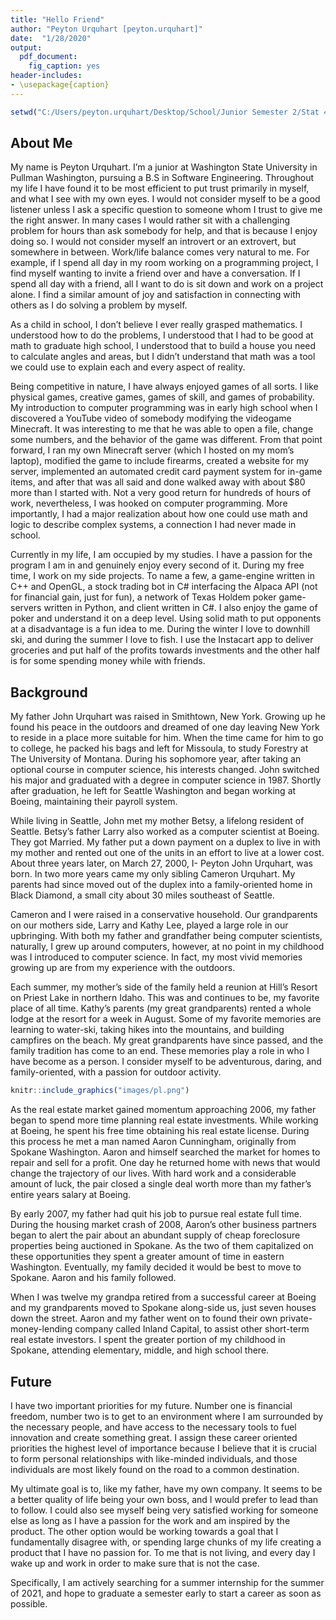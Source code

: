 ```yaml
---
title: "Hello Friend"
author: "Peyton Urquhart [peyton.urquhart]"
date:  "1/28/2020"
output: 
  pdf_document: 
    fig_caption: yes
header-includes:
- \usepackage{caption}
---
```


```r
setwd("C:/Users/peyton.urquhart/Desktop/School/Junior Semester 2/Stat 419/R/Hello-Friend")
```

## About Me
My name is Peyton Urquhart. I'm a junior at Washington State University in Pullman
Washington, pursuing a B.S in Software Engineering. Throughout my life I have 
found it to be most efficient to put trust primarily in myself, and what I see 
with my own eyes. I would not consider myself to be a good listener unless I ask
a specific question to someone whom I trust to give me the right answer. In many
cases I would rather sit with a challenging problem for hours than ask somebody
for help, and that is because I enjoy doing so. I would not consider myself an 
introvert or an extrovert, but somewhere in between. Work/life balance comes very 
natural to me. For example, if I spend all day in my room working on a programming
project, I find myself wanting to invite a friend over and have a conversation.
If I spend all day with a friend, all I want to do is sit down and work on
a project alone. I find a similar amount of joy and satisfaction in connecting with
others as I do solving a problem by myself.

As a child in school, I don't believe I ever really grasped mathematics. I understood
how to do the problems, I understood that I had to be good at math to graduate
high school, I understood that to build a house you need to calculate
angles and areas, but I didn't understand that math was a tool we could use
to explain each and every aspect of reality.

Being competitive in nature, I have always enjoyed games of all sorts. I like 
physical games, creative games, games of skill, and games of probability. My 
introduction to computer programming was in early high school when I
discovered a YouTube video of somebody modifying the videogame Minecraft. It was 
interesting to me that he was able to open a file, change some numbers, and
the behavior of the game was different. From that point forward, I ran my own 
Minecraft server (which I hosted on my mom's laptop), modified the game to include
firearms, created a website for my server, implemented an automated credit card payment 
system for in-game items, and after that was all said and done walked away with
about $80 more than I started with. Not a very good return for hundreds of hours
of work, nevertheless, I was hooked on computer programming. More importantly,
I had a major realization about how one could use math and logic to describe 
complex systems, a connection I had never made in school.

Currently in my life, I am occupied by my studies. I have a passion for the 
program I am in and genuinely enjoy every second of it. During my free time, I
work on my side projects. To name a few, a game-engine written in C++ and OpenGL,
a stock trading bot in C# interfacing the Alpaca API (not for financial gain, 
just for fun), a network of Texas Holdem poker game-servers written in Python, and 
client written in C#. I also enjoy the game of poker and understand it on a deep
level. Using solid math to put opponents at a disadvantage is a fun idea to me. 
During the winter I love to downhill ski, and during the summer I love to fish.
I use the Instacart app to deliver groceries and put half of the profits towards 
investments and the other half is for some spending money while with friends.

## Background
My father John Urquhart was raised in Smithtown, New York. Growing up he found
his peace in the outdoors and dreamed of one day leaving New York to reside in
a place more suitable for him. When the time came for him to go to college, he 
packed his bags and left for Missoula, to study Forestry at The University of 
Montana. During his sophomore year, after taking an optional course in computer 
science, his interests changed. John switched his major and graduated with a 
degree in computer science in 1987. Shortly after graduation, he left for 
Seattle Washington and began working at Boeing, maintaining their payroll system. 
	
While living in Seattle, John met my mother Betsy, a lifelong resident of 
Seattle. Betsy's father Larry also worked as a computer scientist at Boeing. 
They got Married. My father put a down payment on a duplex to live in with my 
mother and rented out one of the units in an effort to live at a lower cost. 
About three years later, on March 27, 2000, I- Peyton John Urquhart, was born. 
In two more years came my only sibling Cameron Urquhart. My parents had since 
moved out of the duplex into a family-oriented home in Black Diamond, a small
city about 30 miles southeast of Seattle.
	
Cameron and I were raised in a conservative household. Our grandparents on our 
mothers side, Larry and Kathy Lee, played a large role in our upbringing. With 
both my father and grandfather being computer scientists, naturally, I grew up 
around computers, however, at no point in my childhood was I introduced to 
computer science. In fact, my most vivid memories growing up are from my 
experience with the outdoors.
	
Each summer, my mother's side of the family held a reunion at Hill's Resort on 
Priest Lake in northern Idaho. This was and continues to be, my favorite place 
of all time. Kathy's parents (my great grandparents) rented a whole lodge at 
the resort for a week in August. Some of my favorite memories are learning to 
water-ski, taking hikes into the mountains, and building campfires on the beach. 
My great grandparents have since passed, and the family tradition has come to 
an end. These memories play a role in who I have become as a person. I consider 
myself to be adventurous, daring, and family-oriented, with a passion for
outdoor activity.

```r
knitr::include_graphics("images/pl.png")
```
	
As the real estate market gained momentum approaching 2006, my father began
to spend more time planning real estate investments. While working at Boeing, 
he spent his free time obtaining his real estate license. During this process 
he met a man named Aaron Cunningham, originally from Spokane Washington. 
Aaron and himself searched the market for homes to repair and sell for a profit. 
One day he returned home with news that would change the trajectory of our lives. 
With hard work and a considerable amount of luck, the pair closed a single deal 
worth more than my father's entire years salary at Boeing. 
  
By early 2007, my father had quit his job to pursue real estate full time. 
During the housing market crash of 2008, Aaron's other business partners began 
to alert the pair about an abundant supply of cheap foreclosure properties
being auctioned in Spokane. As the two of them capitalized on these opportunities
they spent a greater amount of time in eastern Washington. Eventually, my
family decided it would be best to move to Spokane. Aaron and his family
followed.
  
When I was twelve my grandpa retired from a successful career at Boeing and 
my grandparents moved to Spokane along-side us, just seven houses down the street.
Aaron and my father went on to found their own private-money-lending company 
called Inland Capital, to assist other short-term real estate investors. I spent 
the greater portion of my childhood in Spokane, attending elementary, middle, 
and high school there.

## Future
I have two important priorities for my future. Number one is financial freedom,
number two is to get to an environment where I am surrounded by the necessary people,
and have access to the necessary tools to fuel innovation and create something
great. I assign these career oriented priorities the highest level of importance 
because I believe that it is crucial to form personal relationships with like-minded
individuals, and those individuals are most likely found on the road to a
common destination.

My ultimate goal is to, like my father, have my own company. It seems to be a
better quality of life being your own boss, and I would prefer to lead than to 
follow. I could also see myself being very satisfied working for someone else as
long as I have a passion for the work and am inspired by the product. The other
option would be working towards a goal that I fundamentally disagree with, or
spending large chunks of my life creating a product that I have no passion for.
To me that is not living, and every day I wake up and work in order to make sure 
that is not the case.

Specifically, I am actively searching for a summer internship for the summer
of 2021, and hope to graduate a semester early to start a career as soon as possible.


	
	
	
	
	